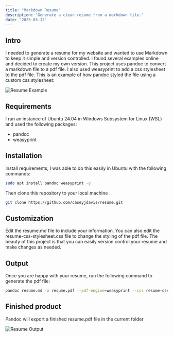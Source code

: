 ```yaml
---
title: "Markdown Resume"
description: "Generate a clean resume from a markdown file."
date: "2025-03-12"
---
```



## Intro

I needed to generate a resume for my website and wanted to use Markdown to keep it simple and version controlled. I found several examples online and decided to create my own version. This project uses pandoc to convert a markdown file to a pdf file. I also used weasyprint to add a css stylesheet to the pdf file. This is an example of how pandoc styled the file using a custom css stylesheet:

![Resume Example](./resume-example.png)

## Requirements

I run an instance of Ubuntu 24.04 in Windows Subsystem for Linux (WSL) and used the following packages:

- pandoc
- weasyprint

## Installation

Install requirements, I was able to do this easily in Ubuntu with the following commands:

```bash
sudo apt install pandoc weasyprint -y
```
Then clone this repository to your local machine
```bash
git clone https://github.com/caseyjdavis/resume.git
```
## Customization

Edit the resume.md file to include your information. You can also edit the resume-css-stylesheet.css file to change the styling of the pdf file. The beauty of this project is that you can easily version control your resume and make changes as needed.

## Output

Once you are happy with your resume, run the following command to generate the pdf file:

```bash
pandoc resume.md -o resume.pdf --pdf-engine=weasyprint --css resume-css-stylesheet.css
```

## Finished product

Pandoc will export a finished resume.pdf file in the current folder

![Resume Output](./resume-output.png)